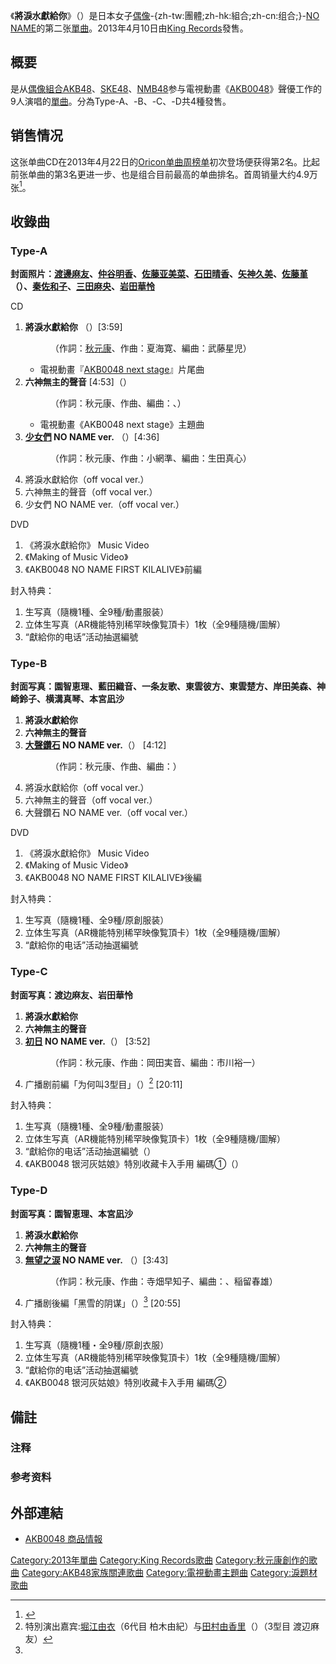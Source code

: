 {{Infobox Single
|Name           = 將淚水獻給你<br>{{lang|ja|この涙を君に捧ぐ}}
|Artist         = [[NO_NAME_(偶像組合)|NO NAME]]
|Album          = 
|A-side         = 
|B-side         = 六神無主的聲音<br/>少女们 NO NAME ver.（Type-A）<br/>大声钻石 NO NAME ver.（Type-B）<br/>初日 NO NAME ver.（Type-C）<br/>无望之泪 NO NAME ver.（Type-D）
|Released       = 2013年4月10日
|Format         = [[單曲|單曲]]
|Recorded       = 
|Genre          = [[J-POP|J-POP]]（[[動畫歌曲|動畫歌曲]]）
|Length         = 26分56秒（Type-A）<br/>26分07秒（Type-B）<br/>32分57秒（Type-C）<br/>33分32秒（Type-D）
|Label          = [[King_Records|King Records]]
|Writer         = [[秋元康|秋元康]]（作詞）<br/>夏海寛（作曲 #1）<br/>{{link-ja|Shusui|canna (音楽グループ)}}、{{link-ja|her0ism|ヒロイズム}}（作曲 #2）<br/>小網準（作曲 Type-A #3）<br/>{{link-ja|井上義正|井上ヨシマサ}}（作曲 Type-B #3）<br/>岡田実音（作曲 Type-C #3）<br/>寺畑早知子（作曲 Type-D #3）
|Producer       = 秋元康
|Certification  = *週榜第2名（[[Oricon公信榜|Oricon]]）
|Last single    = [[關於希望|關於希望]]<br/>（2012年）
|This single    = '''將淚水獻給你'''<br/>（2013年）
|Next single    = -
|Misc           = 
}}
《'''將淚水獻給你'''》（{{lang-ja|'''この涙を君に捧ぐ'''}}）是日本女子[[日本偶像|偶像]]-{zh-tw:團體;zh-hk:組合;zh-cn:组合;}-[[NO_NAME_(偶像組合)|NO NAME]]的第二张[[單曲|單曲]]。2013年4月10日由[[King_Records|King Records]]發售。

== 概要 ==
是从[[偶像組合|偶像組合]][[AKB48|AKB48]]、[[SKE48|SKE48]]、[[NMB48|NMB48]]参与電視動畫《[[AKB0048|AKB0048]]》聲優工作的9人演唱的[[單曲|單曲]]。分為Type-A、-B、-C、-D共4種發售。

== 销售情况 ==
这张单曲CD在2013年4月22日的[[Oricon公信榜|Oricon单曲周榜单]]初次登场便获得第2名。比起前张单曲的第3名更进一步、也是组合目前最高的单曲排名。首周销量大约4.9万张<ref>{{Cite news|script-title=ja:AKB“声優選抜”新曲が初登場2位、昨夏の1stシングル順位を上回る。|newspaper=narinari.com|language=ja|date=2013-04-16|url=http://www.narinari.com/Nd/20130421293.html|accessdate=2013-08-31|archive-date=2016-03-04|archive-url=https://web.archive.org/web/20160304111445/http://www.narinari.com/Nd/20130421293.html|dead-url=no}}</ref>。

== 收錄曲 ==
=== Type-A ===
'''封面照片：[[渡邊麻友|渡邊麻友]]、[[仲谷明香|仲谷明香]]、[[佐藤亚美菜|佐藤亚美菜]]、[[石田晴香|石田晴香]]、[[矢神久美|矢神久美]]、[[佐藤堇|佐藤堇]]（{{lang|ja|佐藤すみれ}}）、[[秦佐和子|秦佐和子]]、[[三田麻央|三田麻央]]、[[岩田華怜|岩田華怜]]'''
; CD
# '''將淚水獻給你''' （{{lang|ja|この涙を君に捧ぐ}}）[3:59] 
#: （作詞：[[秋元康|秋元康]]、作曲：夏海寛、編曲：武藤星児）
#* 電視動畫『[[AKB0048|AKB0048 next stage]]』片尾曲
# '''六神無主的聲音''' [4:53]（{{lang|ja|主なきその声}}）
#: （作詞：秋元康、作曲、編曲：{{link-ja|Shusui|canna (音楽グループ)}}、{{link-ja|her0ism|ヒロイズム}}）
#* 電視動畫《AKB0048 next stage》主題曲
# '''[[就是在這裡|少女們]] NO NAME ver.''' （{{lang-ja|少女たちよ NO NAME ver.}}）[4:36] 
#: （作詞：秋元康、作曲：小網準、編曲：生田真心）
# 將淚水獻給你（off vocal ver.）
# 六神無主的聲音（off vocal ver.）
# 少女們 NO NAME ver.（off vocal ver.）

; DVD
# 《將淚水獻給你》 Music Video 
# 《Making of Music Video》
# 《AKB0048 NO NAME FIRST KILALIVE》前編

; 封入特典：
# 生写真（隨機1種、全9種/動畫服装）
# 立体生写真（AR機能特別稀罕映像覧頂卡）1枚（全9種隨機/圖解）
# “獻給你的电话”活动抽選編號

=== Type-B ===
'''封面写真：園智恵理、藍田織音、一条友歌、東雲彼方、東雲楚方、岸田美森、神崎鈴子、横溝真琴、本宮凪沙'''
# '''將淚水獻給你''' 
# '''六神無主的聲音''' 
# '''[[大聲鑽石|大聲鑽石]] NO NAME ver.'''（{{lang|ja|大声ダイヤモンド NO NAME ver.}}） [4:12]
#: （作詞：秋元康、作曲、編曲：{{link-ja|井上義正|井上ヨシマサ}}）
# 將淚水獻給你（off vocal ver.）
# 六神無主的聲音（off vocal ver.）
# 大聲鑽石 NO NAME ver.（off vocal ver.）

; DVD
# 《將淚水獻給你》 Music Video 
# 《Making of Music Video》
# 《AKB0048 NO NAME FIRST KILALIVE》後編

; 封入特典：
# 生写真（隨機1種、全9種/原創服装）
# 立体生写真（AR機能特別稀罕映像覧頂卡）1枚（全9種隨機/圖解）
# “獻給你的电话”活动抽選編號

=== Type-C ===
'''封面写真：渡边麻友、岩田華怜'''
# '''將淚水獻給你''' 
# '''六神無主的聲音''' 
# '''[[Team_B_3rd_Stage「睡衣兜风」|初日]] NO NAME ver.'''（{{lang|ja|初日 NO NAME ver.}}） [3:52]
#: （作詞：秋元康、作曲：岡田実音、編曲：市川裕一）
# 广播剧前編「为何叫3型目」（{{lang|ja|オーディオドラマ前編「3型目の謎」}}）<ref group="注" name="dorama">特別演出嘉宾:[[堀江由衣|堀江由衣]]（6代目 柏木由紀）与[[田村由香里|田村由香里]]（{{lang|ja|田村ゆかり}}）（3型目 渡辺麻友）</ref> [20:11]

; 封入特典：
# 生写真（隨機1種、全9種/動畫服装）
# 立体生写真（AR機能特別稀罕映像覧頂卡）1枚（全9種隨機/圖解）
# “獻給你的电话”活动抽選編號（{{lang|ja|この電話を君に捧ぐ}}）
# 《AKB0048 银河灰姑娘》特別收藏卡入手用 編碼①（{{lang|ja|ギャラクシーシンデレラ}}）

=== Type-D ===
'''封面写真：園智恵理、本宮凪沙'''
# '''將淚水獻給你''' 
# '''六神無主的聲音''' 
# '''[[teamB_3rd_Stage「睡衣兜风」|無望之涙]] NO NAME ver.''' （{{lang|ja|てもでもの涙 NO NAME ver.}}）[3:43]
#: （作詞：秋元康、作曲：寺畑早知子、編曲：{{link-ja|田口智則|田口智則}}、稲留春雄）
# 广播剧後編「黑雪的阴谋」（{{lang|ja|オーディオドラマ後編「ブラックスノーの陰謀」}}）<ref group="注" name="dorama"/> [20:55]

; 封入特典：
# 生写真（隨機1種・全9種/原創衣服）
# 立体生写真（AR機能特別稀罕映像覧頂卡）1枚（全9種隨機/圖解）
# “獻給你的电话”活动抽選編號
# 《AKB0048 银河灰姑娘》特別收藏卡入手用 編碼②

== 備註 ==
=== 注释 ===
{{Reflist|group=注}}
=== 参考资料 ===
{{reflist}}
== 外部連結 ==
* [http://akb0048.jp/release/cd.html AKB0048 商品情報] {{Wayback|url=http://akb0048.jp/release/cd.html |date=20201129144011 }}

{{AKB48歌曲}}

{{DEFAULTSORT:KononamidawoKiminisasagu}}
[[Category:2013年單曲|Category:2013年單曲]]
[[Category:King_Records歌曲|Category:King Records歌曲]]
[[Category:秋元康創作的歌曲|Category:秋元康創作的歌曲]]
[[Category:AKB48家族關連歌曲|Category:AKB48家族關連歌曲]]
[[Category:電視動畫主題曲|Category:電視動畫主題曲]]
[[Category:淚題材歌曲|Category:淚題材歌曲]]